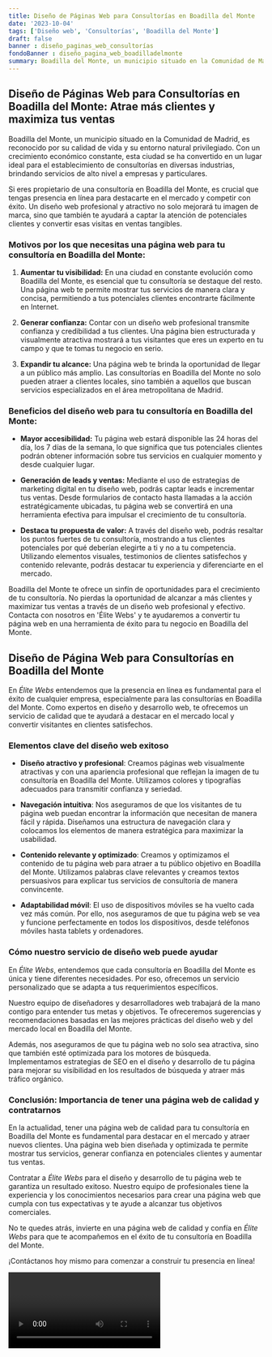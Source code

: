 ```yaml
---
title: Diseño de Páginas Web para Consultorías en Boadilla del Monte
date: '2023-10-04'
tags: ['Diseño web', 'Consultorías', 'Boadilla del Monte']
draft: false
banner : diseño_paginas_web_consultorías
fondoBanner : diseño_pagina_web_boadilladelmonte
summary: Boadilla del Monte, un municipio situado en la Comunidad de Madrid, es reconocido por su calidad de vida y su entorno natural privilegiado. Con un crecimiento económico constante, esta ciudad se ha convertido en un lugar ideal para el establecimiento de consultorías en diversas industrias, brindando servicios de alto nivel a empresas y particulares.
---
```


## Diseño de Páginas Web para Consultorías en Boadilla del Monte: Atrae más clientes y maximiza tus ventas

Boadilla del Monte, un municipio situado en la Comunidad de Madrid, es reconocido por su calidad de vida y su entorno natural privilegiado. Con un crecimiento económico constante, esta ciudad se ha convertido en un lugar ideal para el establecimiento de consultorías en diversas industrias, brindando servicios de alto nivel a empresas y particulares.

Si eres propietario de una consultoría en Boadilla del Monte, es crucial que tengas presencia en línea para destacarte en el mercado y competir con éxito. Un diseño web profesional y atractivo no solo mejorará tu imagen de marca, sino que también te ayudará a captar la atención de potenciales clientes y convertir esas visitas en ventas tangibles.

### Motivos por los que necesitas una página web para tu consultoría en Boadilla del Monte:

1. **Aumentar tu visibilidad:** En una ciudad en constante evolución como Boadilla del Monte, es esencial que tu consultoría se destaque del resto. Una página web te permite mostrar tus servicios de manera clara y concisa, permitiendo a tus potenciales clientes encontrarte fácilmente en Internet.

2. **Generar confianza:** Contar con un diseño web profesional transmite confianza y credibilidad a tus clientes. Una página bien estructurada y visualmente atractiva mostrará a tus visitantes que eres un experto en tu campo y que te tomas tu negocio en serio.

3. **Expandir tu alcance:** Una página web te brinda la oportunidad de llegar a un público más amplio. Las consultorías en Boadilla del Monte no solo pueden atraer a clientes locales, sino también a aquellos que buscan servicios especializados en el área metropolitana de Madrid.

### Beneficios del diseño web para tu consultoría en Boadilla del Monte:

- **Mayor accesibilidad:** Tu página web estará disponible las 24 horas del día, los 7 días de la semana, lo que significa que tus potenciales clientes podrán obtener información sobre tus servicios en cualquier momento y desde cualquier lugar.

- **Generación de leads y ventas:** Mediante el uso de estrategias de marketing digital en tu diseño web, podrás captar leads e incrementar tus ventas. Desde formularios de contacto hasta llamadas a la acción estratégicamente ubicadas, tu página web se convertirá en una herramienta efectiva para impulsar el crecimiento de tu consultoría.

- **Destaca tu propuesta de valor:** A través del diseño web, podrás resaltar los puntos fuertes de tu consultoría, mostrando a tus clientes potenciales por qué deberían elegirte a ti y no a tu competencia. Utilizando elementos visuales, testimonios de clientes satisfechos y contenido relevante, podrás destacar tu experiencia y diferenciarte en el mercado.

Boadilla del Monte te ofrece un sinfín de oportunidades para el crecimiento de tu consultoría. No pierdas la oportunidad de alcanzar a más clientes y maximizar tus ventas a través de un diseño web profesional y efectivo. Contacta con nosotros en 'Élite Webs' y te ayudaremos a convertir tu página web en una herramienta de éxito para tu negocio en Boadilla del Monte.

<GifSeo />

<Cta />

## Diseño de Página Web para Consultorías en Boadilla del Monte

En *Élite Webs* entendemos que la presencia en línea es fundamental para el éxito de cualquier empresa, especialmente para las consultorías en Boadilla del Monte. Como expertos en diseño y desarrollo web, te ofrecemos un servicio de calidad que te ayudará a destacar en el mercado local y convertir visitantes en clientes satisfechos.

### Elementos clave del diseño web exitoso

- **Diseño atractivo y profesional**: Creamos páginas web visualmente atractivas y con una apariencia profesional que reflejan la imagen de tu consultoría en Boadilla del Monte. Utilizamos colores y tipografías adecuados para transmitir confianza y seriedad.

- **Navegación intuitiva**: Nos aseguramos de que los visitantes de tu página web puedan encontrar la información que necesitan de manera fácil y rápida. Diseñamos una estructura de navegación clara y colocamos los elementos de manera estratégica para maximizar la usabilidad.

- **Contenido relevante y optimizado**: Creamos y optimizamos el contenido de tu página web para atraer a tu público objetivo en Boadilla del Monte. Utilizamos palabras clave relevantes y creamos textos persuasivos para explicar tus servicios de consultoría de manera convincente.

- **Adaptabilidad móvil**: El uso de dispositivos móviles se ha vuelto cada vez más común. Por ello, nos aseguramos de que tu página web se vea y funcione perfectamente en todos los dispositivos, desde teléfonos móviles hasta tablets y ordenadores.

### Cómo nuestro servicio de diseño web puede ayudar

En *Élite Webs*, entendemos que cada consultoría en Boadilla del Monte es única y tiene diferentes necesidades. Por eso, ofrecemos un servicio personalizado que se adapta a tus requerimientos específicos.

Nuestro equipo de diseñadores y desarrolladores web trabajará de la mano contigo para entender tus metas y objetivos. Te ofreceremos sugerencias y recomendaciones basadas en las mejores prácticas del diseño web y del mercado local en Boadilla del Monte.

Además, nos aseguramos de que tu página web no solo sea atractiva, sino que también esté optimizada para los motores de búsqueda. Implementamos estrategias de SEO en el diseño y desarrollo de tu página para mejorar su visibilidad en los resultados de búsqueda y atraer más tráfico orgánico.

### Conclusión: Importancia de tener una página web de calidad y contratarnos

En la actualidad, tener una página web de calidad para tu consultoría en Boadilla del Monte es fundamental para destacar en el mercado y atraer nuevos clientes. Una página web bien diseñada y optimizada te permite mostrar tus servicios, generar confianza en potenciales clientes y aumentar tus ventas.

Contratar a *Élite Webs* para el diseño y desarrollo de tu página web te garantiza un resultado exitoso. Nuestro equipo de profesionales tiene la experiencia y los conocimientos necesarios para crear una página web que cumpla con tus expectativas y te ayude a alcanzar tus objetivos comerciales.

No te quedes atrás, invierte en una página web de calidad y confía en *Élite Webs* para que te acompañemos en el éxito de tu consultoría en Boadilla del Monte.

¡Contáctanos hoy mismo para comenzar a construir tu presencia en línea!

<Video />

<CtaBot job='Consultorías' city='Boadilla del Monte'/>

<Gmaps query='Boadilla del Monte+españa+maps' />